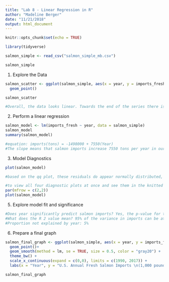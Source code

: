 ```yaml
---
title: "Lab 8 - Linear Regression in R"
author: "Madeline Berger"
date: "11/21/2018"
output: html_document
---
```


```r
knitr::opts_chunk$set(echo = TRUE)

library(tidyverse)

salmon_simple <- read_csv("salmon_simple_mb.csv")

salmon_simple

```


1. Explore the Data 

```r
salmon_scatter <- ggplot(salmon_simple, aes(x = year, y = imports_fresh))+
  geom_point()

salmon_scatter

#Overall, the data looks linear. Towards the end of the series there is some variation that is somewhat concerning, but for all intensive purposes it appears linear
```


2. Perform a linear regression

```r

salmon_model <- lm(imports_fresh ~ year, data = salmon_simple)
salmon_model
summary(salmon_model)

#equation: imports(tons) = -1498000 + 7550(Year)
#The slope means that salmon imports increase 7550 tons per year in our model. The Y intercept shows what the imports would be if we used this model to trace all th way back to year zero. It is concerning because that is extrapolating present day data to a time when this data did not exist to build a model. 


```


3. Model Diagnostics 
```r
plot(salmon_model)

#based on the qq plot, these residuals do appear normally distributed, there are 2 or three outliers. the residuals vs fitted graph suggests a vague pattern over time, but not enough to be conerning. 

#to view all four diagnostic plots at once and see them in the knitted document: 
par(mfrow = c(2,2))
plot(salmon_model)

```

5. Explore model fit and significance

```r
#Does year significantly predict salmon imports? Yes, the p-value for the model fit is small
#What does the R 2 value mean? 95% of the variance in imports can be attributed to year
#Proportion not explained by year: 5%

```


6. Prepare a final graph 
```r

salmon_final_graph <- ggplot(salmon_simple, aes(x = year, y = imports_fresh)) +
  geom_point()+
  geom_smooth(method = lm, se = TRUE, size = 0.5, color = "gray20") +
  theme_bw() +
  scale_x_continuous(expand = c(0,0), limits = c(1990, 2017)) +
  labs(x = "Year", y = "U.S. Annual Fresh Salmon Imports \n(1,000 pounds)")

salmon_final_graph


```

